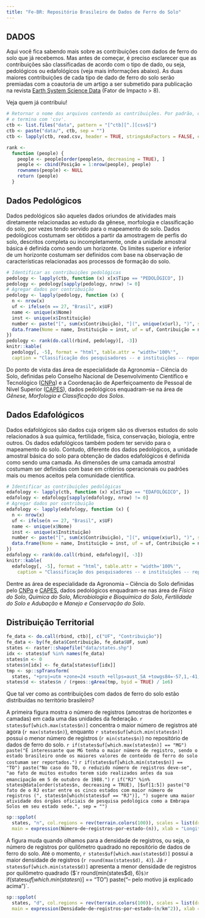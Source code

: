 ```yaml
---
title: "Fe-BR: Repositório Brasileiro de Dados de Ferro do Solo"
---
```


## DADOS

Aqui você fica sabendo mais sobre as contribuições com dados de ferro do solo que já recebemos. Mas antes de
começar, é preciso esclarecer que as contribuições são classificadas de acordo com o tipo de dado, ou seja, 
pedológicos ou edafológicos (veja mais informações abaixo). As duas maiores contribuições de cada tipo de dado 
de ferro do solo serão premiadas com a coautoria de um artigo a ser submetido para publicação na revista 
[Earth System Science Data](http://earth-system-science-data.net/) (Fator de Impacto > 8).

Veja quem já contribuiu!

```r
# Retornar o nome dos arquivos contendo as contribuições. Por padrão, o nome dos arquivos inicia com 'ctb'
# e termina com 'csv'.
ctb <- list.files("data", pattern = "[^ctb][^.][csv$]")
ctb <- paste("data/", ctb, sep = "")
ctb <- lapply(ctb, read.csv, header = TRUE, stringsAsFactors = FALSE, encoding = "UTF-8")
```

```r
rank <- 
  function (people) {
    people <- people[order(people$n, decreasing = TRUE), ]
    people <- cbind(Posição = 1:nrow(people), people)
    rownames(people) <- NULL
    return (people)
  }
```

## Dados Pedológicos

Dados pedológicos são aqueles dados oriundos de atividades mais diretamente relacionadas ao 
estudo da gênese, morfologia e classificação do solo, por vezes tendo servido para o mapeamento do solo. Dados 
pedológicos costumam ser obtidos a partir da amostragem de perfis do solo, descritos completa ou 
incompletamente, onde a unidade amostral básica é definida como sendo um horizonte. Os limites superior e 
inferior de um horizonte costumam ser definidos com base na observação de características relacionadas aos 
processos de formação do solo.

```r
# Identificar as contribuições pedológicas
pedology <- lapply(ctb, function (x) x[x$Tipo == "PEDOLÓGICO", ])
pedology <- pedology[sapply(pedology, nrow) != 0]
# Agregar dados por contribuição
pedology <- lapply(pedology, function (x) {
  n <- nrow(x)
  uf <- ifelse(n == 27, "Brasil", x$UF)
  name <- unique(x$Nome)
  inst <- unique(x$Instituição)
  number <- paste("[", sum(x$Contribuição), "](", unique(x$url), ")", sep = "")
  data.frame(Nome = name, Instituição = inst, uf = uf, Contribuição = number, n = sum(x$Contribuição))
})
pedology <- rank(do.call(rbind, pedology)[, -3])
knitr::kable(
  pedology[, -5], format = "html", table.attr = "width='100%'", 
  caption = "Classificação dos pesquisadores -- e instituições -- reponsáveis pelos conjuntos de dados pedológicos de ferro do solo.")
```

Do ponto de vista das área de especialidade da Agronomia -- Ciência do Solo, definidas pelo Conselho Nacional 
de Desenvolvimento Científico e Tecnológico 
([CNPq](http://cnpq.br/documents/10157/186158/TabeladeAreasdoConhecimento.pdf)) e a Coordenação de
Aperfeiçoamento de Pessoal de Nível Superior 
([CAPES](http://www.capes.gov.br/avaliacao/instrumentos-de-apoio/tabela-de-areas-do-conhecimento-avaliacao)), 
dados pedológicos enquadram-se na área de *Gênese, Morfologia e Classificação dos Solos*.

## Dados Edafológicos

Dados edafológicos são dados cuja origem são os diversos estudos do solo relacionados à sua
química, fertilidade, física, conservação, biologia, entre outros. Os dados edafológicos também podem ter 
servido para o mapeamento do solo. Contudo, diferente dos dados pedológicos, a unidade amostral básica do solo
para obtenção de dados edafológicos é definida como sendo uma camada. As dimensões de uma camada 
amostral costumam ser definidas com base em critérios operacionais ou padrões mais ou menos aceitos pela 
comunidade científica.

```r
# Identificar as contribuições pedológicas
edafology <- lapply(ctb, function (x) x[x$Tipo == "EDAFOLÓGICO", ])
edafology <- edafology[sapply(edafology, nrow) != 0]
# Agregar dados por contribuição
edafology <- lapply(edafology, function (x) {
  n <- nrow(x)
  uf <- ifelse(n == 27, "Brasil", x$UF)
  name <- unique(x$Nome)
  inst <- unique(x$Instituição)
  number <- paste("[", sum(x$Contribuição), "](", unique(x$url), ")", sep = "")
  data.frame(Nome = name, Instituição = inst, uf = uf, Contribuição = number, n = sum(x$Contribuição))
})
edafology <- rank(do.call(rbind, edafology)[, -3])
knitr::kable(
  edafology[, -5], format = "html", table.attr = "width='100%'",
    caption = "Classificação dos pesquisadores -- e instituições -- reponsáveis pelos conjuntos de dados edafológicos de ferro do solo.")
```

Dentre as área de especialidade da Agronomia -- Ciência do Solo definidas pelo 
[CNPq](http://cnpq.br/documents/10157/186158/TabeladeAreasdoConhecimento.pdf) e 
[CAPES](http://www.capes.gov.br/avaliacao/instrumentos-de-apoio/tabela-de-areas-do-conhecimento-avaliacao), 
dados pedológicos enquadram-se nas área de *Física do Solo*, *Química do Solo*, 
*Microbiologia e Bioquímica do Solo*, *Fertilidade do Solo e Adubação* e *Manejo e Conservação do Solo*.

## Distribuição Territorial

```r
fe_data <- do.call(rbind, ctb)[, c("UF", "Contribuição")]
fe_data <- by(fe_data$Contribuição, fe_data$UF, sum)
states <- raster::shapefile("data/states.shp")
idx <- states$uf %in% names(fe_data)
states$n <- 0
states$n[idx] <- fe_data[states$uf[idx]]
tmp <- sp::spTransform(
  states, "+proj=utm +zone=24 +south +ellps=aust_SA +towgs84=-57,1,-41,0,0,0,0 +units=m +no_defs")
states$d <- states$n / (rgeos::gArea(tmp, byid = TRUE) / 1e6)
```

Que tal ver como as contribuições com dados de ferro do solo estão distribuídas no território brasileiro?

A primeira figura mostra o número de registros (amostras de horizontes e camadas) em cada uma das unidades da federação. `r states$uf[which.max(states$n)]` concentra o maior número de registros até agora (`r max(states$n)`), enquanto `r states$uf[which.min(states$n)]` possui o menor número de registros (`r min(states$n)`) no repositório de dados de ferro do solo.
`r if(states$uf[which.max(states$n)] == "MG") paste("É interessante que MG tenha o maior número de registro, sendo o estado brasileiro onde os maiores valores de conteúdo de ferro do solo costumam ser reportados.")`
`r if(states$uf[which.min(states$n)] == "TO") paste("No caso do TO, o reduzido número de registros deve-se", "ao fato de muitos estudos terem sido realizados antes da sua emancipação em 5 de outubro de 1988.")`
`r if("RJ" %in% states@data[order(states$n, decreasing = TRUE), ]$uf[1:5]) paste("O fato de o RJ estar entre os cinco estados com maior número de registros (", states$n[which(states$uf == "RJ")], ") sugere uma maior atividade dos órgãos oficiais de pesquisa pedológica como a Embrapa Solos em seu estado sede.", sep = "")`

```r
sp::spplot(
  states, "n", col.regions = rev(terrain.colors(100)), scales = list(draw = TRUE), 
  main = expression(Número~de~registros~por~estado~(n)), xlab = "Longitude", ylab = "Latitude")
```

A figura muda quando olhamos para a densidade de registros, ou seja, o número de registros por quilômetro
quadrado no repositório de dados de ferro do solo. Até o momento, `r states$uf[which.max(states$d)]` possui a 
maior densidade de registros (`r round(max(states$d), 4)`). Já `r states$uf[which.min(states$d)]` apresenta a 
menor densidade de registros por quilômetro quadrado ($`r round(min(states$d), 6)`$)
`r if(states$uf[which.min(states$n)] == "TO") paste("-- pelo motivo já explicado acima")`.


```r
sp::spplot(
  states, "d", col.regions = rev(terrain.colors(100)), scales = list(draw = TRUE),
  main = expression(Densidade~de~registros~por~estado~(n/km^2)), xlab = "Longitude", ylab = "Latitude")
```

